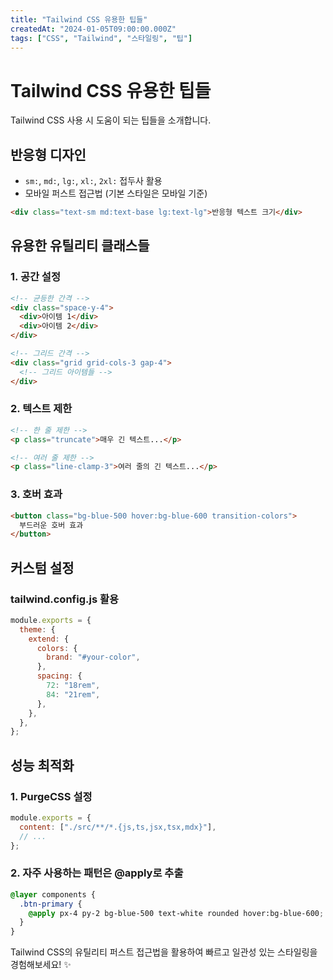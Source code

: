 ```yaml
---
title: "Tailwind CSS 유용한 팁들"
createdAt: "2024-01-05T09:00:00.000Z"
tags: ["CSS", "Tailwind", "스타일링", "팁"]
---
```


# Tailwind CSS 유용한 팁들

Tailwind CSS 사용 시 도움이 되는 팁들을 소개합니다.

## 반응형 디자인

- `sm:`, `md:`, `lg:`, `xl:`, `2xl:` 접두사 활용
- 모바일 퍼스트 접근법 (기본 스타일은 모바일 기준)

```html
<div class="text-sm md:text-base lg:text-lg">반응형 텍스트 크기</div>
```

## 유용한 유틸리티 클래스들

### 1. 공간 설정

```html
<!-- 균등한 간격 -->
<div class="space-y-4">
  <div>아이템 1</div>
  <div>아이템 2</div>
</div>

<!-- 그리드 간격 -->
<div class="grid grid-cols-3 gap-4">
  <!-- 그리드 아이템들 -->
</div>
```

### 2. 텍스트 제한

```html
<!-- 한 줄 제한 -->
<p class="truncate">매우 긴 텍스트...</p>

<!-- 여러 줄 제한 -->
<p class="line-clamp-3">여러 줄의 긴 텍스트...</p>
```

### 3. 호버 효과

```html
<button class="bg-blue-500 hover:bg-blue-600 transition-colors">
  부드러운 호버 효과
</button>
```

## 커스텀 설정

### tailwind.config.js 활용

```javascript
module.exports = {
  theme: {
    extend: {
      colors: {
        brand: "#your-color",
      },
      spacing: {
        72: "18rem",
        84: "21rem",
      },
    },
  },
};
```

## 성능 최적화

### 1. PurgeCSS 설정

```javascript
module.exports = {
  content: ["./src/**/*.{js,ts,jsx,tsx,mdx}"],
  // ...
};
```

### 2. 자주 사용하는 패턴은 @apply로 추출

```css
@layer components {
  .btn-primary {
    @apply px-4 py-2 bg-blue-500 text-white rounded hover:bg-blue-600;
  }
}
```

Tailwind CSS의 유틸리티 퍼스트 접근법을 활용하여 빠르고 일관성 있는 스타일링을 경험해보세요! ✨
